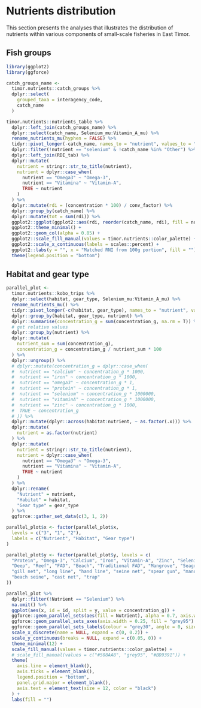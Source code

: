 # Nutrients distribution {#distribution}

This section presents the analyses that illustrates the distribution of nutrients within various components of small-scale fisheries in East Timor.

## Fish groups 

```r
library(ggplot2)
library(ggforce)

catch_groups_name <-
  timor.nutrients::catch_groups %>%
  dplyr::select(
    grouped_taxa = interagency_code,
    catch_name
  )

timor.nutrients::nutrients_table %>%
  dplyr::left_join(catch_groups_name) %>%
  dplyr::select(catch_name, Selenium_mu:Vitamin_A_mu) %>%
  rename_nutrients_mu(hyphen = FALSE) %>%
  tidyr::pivot_longer(-catch_name, names_to = "nutrient", values_to = "concentration") %>%
  dplyr::filter(!nutrient == "selenium" & !catch_name %in% "Other") %>%
  dplyr::left_join(RDI_tab) %>%
  dplyr::mutate(
    nutrient = stringr::str_to_title(nutrient),
    nutrient = dplyr::case_when(
      nutrient == "Omega3" ~ "Omega-3",
      nutrient == "Vitamina" ~ "Vitamin-A",
      TRUE ~ nutrient
    )
  ) %>%
  dplyr::mutate(rdi = (concentration * 100) / conv_factor) %>%
  dplyr::group_by(catch_name) %>%
  dplyr::mutate(tot = sum(rdi)) %>%
  ggplot2::ggplot(ggplot2::aes(rdi, reorder(catch_name, rdi), fill = nutrient)) +
  ggplot2::theme_minimal() +
  ggplot2::geom_col(alpha = 0.85) +
  ggplot2::scale_fill_manual(values = timor.nutrients::color_palette) +
  ggplot2::scale_x_continuous(labels = scales::percent) +
  ggplot2::labs(y = "", x = "Matched RNI from 100g portion", fill = "") +
  theme(legend.position = "bottom")
```


## Habitat and gear type

```r
parallel_plot <-
  timor.nutrients::kobo_trips %>%
  dplyr::select(habitat, gear_type, Selenium_mu:Vitamin_A_mu) %>%
  rename_nutrients_mu() %>%
  tidyr::pivot_longer(-c(habitat, gear_type), names_to = "nutrient", values_to = "concentration_g") %>%
  dplyr::group_by(habitat, gear_type, nutrient) %>%
  dplyr::summarise(concentration_g = sum(concentration_g, na.rm = T)) %>%
  # get relative values
  dplyr::group_by(nutrient) %>%
  dplyr::mutate(
    nutrient_sum = sum(concentration_g),
    concentration_g = concentration_g / nutrient_sum * 100
  ) %>%
  dplyr::ungroup() %>%
  # dplyr::mutate(concentration_g = dplyr::case_when(
  #  nutrient == "calcium" ~ concentration_g * 1000,
  #  nutrient == "iron" ~ concentration_g * 1000,
  #  nutrient == "omega3" ~ concentration_g * 1,
  #  nutrient == "protein" ~ concentration_g * 1,
  #  nutrient == "selenium" ~ concentration_g * 1000000,
  #  nutrient == "vitaminA" ~ concentration_g * 1000000,
  #  nutrient == "zinc" ~ concentration_g * 1000,
  #  TRUE ~ concentration_g
  # )) %>%
  dplyr::mutate(dplyr::across(habitat:nutrient, ~ as.factor(.x))) %>%
  dplyr::mutate(
    nutrient = as.factor(nutrient)
  ) %>%
  dplyr::mutate(
    nutrient = stringr::str_to_title(nutrient),
    nutrient = dplyr::case_when(
      nutrient == "Omega3" ~ "Omega-3",
      nutrient == "Vitamina" ~ "Vitamin-A",
      TRUE ~ nutrient
    )
  ) %>%
  dplyr::rename(
    "Nutrient" = nutrient,
    "Habitat" = habitat,
    "Gear type" = gear_type
  ) %>%
  ggforce::gather_set_data(c(3, 1, 2))

parallel_plot$x <- factor(parallel_plot$x,
  levels = c("3", "1", "2"),
  labels = c("Nutrient", "Habitat", "Gear type")
)

parallel_plot$y <- factor(parallel_plot$y, levels = c(
  "Protein", "Omega-3", "Calcium", "Iron", "Vitamin-A", "Zinc", "Selenium",
  "Deep", "Reef", "FAD", "Beach", "Traditional FAD", "Mangrove", "Seagrass",
  "gill net", "long line", "hand line", "seine net", "spear gun", "manual collection",
  "beach seine", "cast net", "trap"
))

parallel_plot %>%
  dplyr::filter(!Nutrient == "Selenium") %>% 
  na.omit() %>%
  ggplot(aes(x, id = id, split = y, value = concentration_g)) +
  ggforce::geom_parallel_sets(aes(fill = Nutrient), alpha = 0.7, axis.width = 0.1) +
  ggforce::geom_parallel_sets_axes(axis.width = 0.25, fill = "grey95") +
  ggforce::geom_parallel_sets_labels(colour = "grey30", angle = 0, size = 3.5) +
  scale_x_discrete(name = NULL, expand = c(0, 0.2)) +
  scale_y_continuous(breaks = NULL, expand = c(0.05, 0)) +
  theme_minimal(12) +
  scale_fill_manual(values = timor.nutrients::color_palette) +
  # scale_fill_manual(values = c("#508AA8", "grey95", "#BD9391")) +
  theme(
    axis.line = element_blank(),
    axis.ticks = element_blank(),
    legend.position = "bottom",
    panel.grid.major = element_blank(),
    axis.text = element_text(size = 12, color = "black")
  ) +
  labs(fill = "")
```

